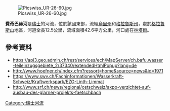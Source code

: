 {{No footnotes|time=2021-01-16T04:08:36+00:00}}
{{Coord|46.90794|N|8.98394|E|display=title}}
[[Image:Picswiss_UR-26-60.jpg|right]]

'''費奇巴赫河'''是[[瑞士|瑞士]]的河流，位於該國東部，流經[[烏里州|烏里州]]和[[格拉魯斯州|格拉魯斯州]]，處於[[格拉魯斯山|格拉魯斯山]]地區，河道全長12.5公里，流域面積42.6平方公里，河口處在[[林塔爾_(瑞士)|林塔爾]]。

==參考資料==
* https://api3.geo.admin.ch/rest/services/ech/MapServer/ch.bafu.wasser-teileinzugsgebiete_2/37340/extendedHtmlPopup?lang=de {{Wayback|url=https://api3.geo.admin.ch/rest/services/ech/MapServer/ch.bafu.wasser-teileinzugsgebiete_2/37340/extendedHtmlPopup?lang=de |date=20170924140710 }} 
* http://www.hoefner.ch/index.cfm?ressort=home&source=news&id=1971 {{Wayback|url=http://www.hoefner.ch/index.cfm?ressort=home&source=news&id=1971 |date=20160902054833 }}
* https://www.swv.ch/Fachinformationen/Wasserkraft-Schweiz/Kraftwerkspark/EZG-Linth-Limmat {{Wayback|url=https://www.swv.ch/Fachinformationen/Wasserkraft-Schweiz/Kraftwerkspark/EZG-Linth-Limmat |date=20210303085909 }}
* http://www.srf.ch/news/regional/ostschweiz/axpo-verzichtet-auf-ausbau-des-glarner-projekts-faetschbach {{Wayback|url=http://www.srf.ch/news/regional/ostschweiz/axpo-verzichtet-auf-ausbau-des-glarner-projekts-faetschbach |date=20210121223055 }}

{{Switzerland-geo-stub}}
[[Category:瑞士河流|Category:瑞士河流]]